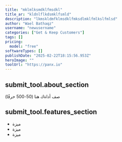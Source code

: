 ```yaml
---
title: "mklmlksmdklfmsdkl"
title_ar: "kldnlflkdsmklfsmld"
description: "lkmskldmfklmsdklfmksdlmklfmlkslfmlsd"
author: "Wael Bathaqz"
username: "newusername"
categories: ["Get & Keep Customers"]
tags: []
pricing:
  model: "free"
softwareTypes: []
publishDate: "2025-02-22T18:15:56.953Z"
heroImage: ""
toolUrl: "https://panx.io"
---
```

## submit_tool.about_section
صف أداةك هنا (50-500 حرفًا)

## submit_tool.features_section
- ميزة
- ميزة
- ميزة